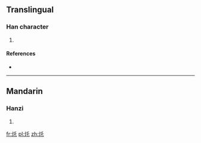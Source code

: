 ==Translingual==

===Han character===
{{Han char|rn=86|rad=火|as=03|sn=7|four=|canj=火竹心 (FHP)}}

# {{defn|Han|sort=火03}}

====References====
* {{Han ref|kx=0666.130|dkj=18874|dj=1075.180|hdz=32189.120|uh=7079|ud=28793}}

----

==Mandarin==

===Hanzi===
{{cmn-hanzi|pin=[[zhà]] ([[zha4]]); [[yù]] ([[yu4]])|wg=cha<sup>4</sup>; yu<sup>4</sup>}}

# {{defn|lang=cmn|sort=火03}}

[[fr:灹]]
[[pl:灹]]
[[zh:灹]]